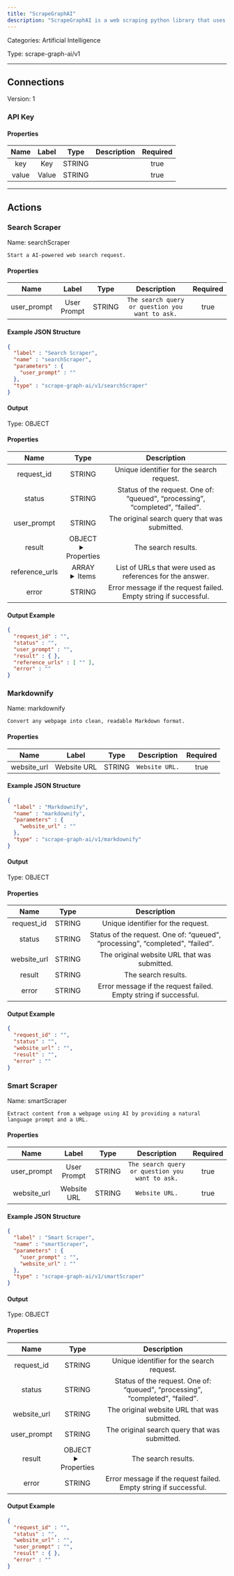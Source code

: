 ```yaml
---
title: "ScrapeGraphAI"
description: "ScrapeGraphAI is a web scraping python library that uses LLM and direct graph logic to create scraping pipelines for websites and local documents."
---
```



Categories: Artificial Intelligence


Type: scrape-graph-ai/v1

<hr />



## Connections

Version: 1


### API Key

#### Properties

|      Name       |      Label     |     Type     |     Description     | Required |
|:---------------:|:--------------:|:------------:|:-------------------:|:--------:|
| key | Key | STRING |  | true |
| value | Value | STRING |  | true |





<hr />



## Actions


### Search Scraper
Name: searchScraper

`Start a AI-powered web search request.`

#### Properties

|      Name       |      Label     |     Type     |     Description     | Required |
|:---------------:|:--------------:|:------------:|:-------------------:|:--------:|
| user_prompt | User Prompt | STRING | `The search query or question you want to ask.` | true |

#### Example JSON Structure
```json
{
  "label" : "Search Scraper",
  "name" : "searchScraper",
  "parameters" : {
    "user_prompt" : ""
  },
  "type" : "scrape-graph-ai/v1/searchScraper"
}
```

#### Output



Type: OBJECT


#### Properties

|     Name     |     Type     |     Description     |
|:------------:|:------------:|:-------------------:|
| request_id | STRING | Unique identifier for the search request. |
| status | STRING | Status of the request. One of: “queued”, “processing”, “completed”, “failed”. |
| user_prompt | STRING | The original search query that was submitted. |
| result | OBJECT <details> <summary> Properties </summary> &#123;&#125; </details> | The search results. |
| reference_urls | ARRAY <details> <summary> Items </summary> [STRING] </details> | List of URLs that were used as references for the answer. |
| error | STRING | Error message if the request failed. Empty string if successful. |




#### Output Example
```json
{
  "request_id" : "",
  "status" : "",
  "user_prompt" : "",
  "result" : { },
  "reference_urls" : [ "" ],
  "error" : ""
}
```


### Markdownify
Name: markdownify

`Convert any webpage into clean, readable Markdown format.`

#### Properties

|      Name       |      Label     |     Type     |     Description     | Required |
|:---------------:|:--------------:|:------------:|:-------------------:|:--------:|
| website_url | Website URL | STRING | `Website URL.` | true |

#### Example JSON Structure
```json
{
  "label" : "Markdownify",
  "name" : "markdownify",
  "parameters" : {
    "website_url" : ""
  },
  "type" : "scrape-graph-ai/v1/markdownify"
}
```

#### Output



Type: OBJECT


#### Properties

|     Name     |     Type     |     Description     |
|:------------:|:------------:|:-------------------:|
| request_id | STRING | Unique identifier for the request. |
| status | STRING | Status of the request. One of: “queued”, “processing”, “completed”, “failed”. |
| website_url | STRING | The original website URL that was submitted. |
| result | STRING | The search results. |
| error | STRING | Error message if the request failed. Empty string if successful. |




#### Output Example
```json
{
  "request_id" : "",
  "status" : "",
  "website_url" : "",
  "result" : "",
  "error" : ""
}
```


### Smart Scraper
Name: smartScraper

`Extract content from a webpage using AI by providing a natural language prompt and a URL.`

#### Properties

|      Name       |      Label     |     Type     |     Description     | Required |
|:---------------:|:--------------:|:------------:|:-------------------:|:--------:|
| user_prompt | User Prompt | STRING | `The search query or question you want to ask.` | true |
| website_url | Website URL | STRING | `Website URL.` | true |

#### Example JSON Structure
```json
{
  "label" : "Smart Scraper",
  "name" : "smartScraper",
  "parameters" : {
    "user_prompt" : "",
    "website_url" : ""
  },
  "type" : "scrape-graph-ai/v1/smartScraper"
}
```

#### Output



Type: OBJECT


#### Properties

|     Name     |     Type     |     Description     |
|:------------:|:------------:|:-------------------:|
| request_id | STRING | Unique identifier for the search request. |
| status | STRING | Status of the request. One of: “queued”, “processing”, “completed”, “failed”. |
| website_url | STRING | The original website URL that was submitted. |
| user_prompt | STRING | The original search query that was submitted. |
| result | OBJECT <details> <summary> Properties </summary> &#123;&#125; </details> | The search results. |
| error | STRING | Error message if the request failed. Empty string if successful. |




#### Output Example
```json
{
  "request_id" : "",
  "status" : "",
  "website_url" : "",
  "user_prompt" : "",
  "result" : { },
  "error" : ""
}
```




